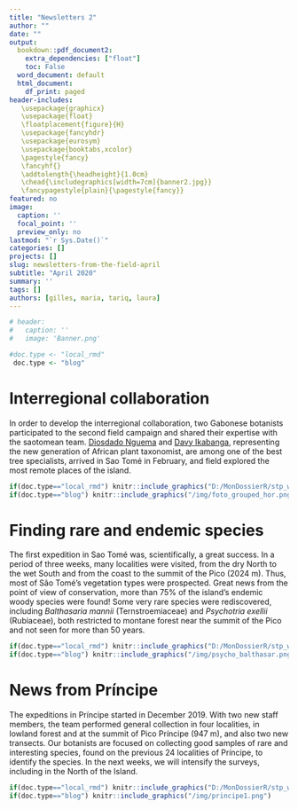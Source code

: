 ```yaml
---
title: "Newsletters 2"
author: ""
date: ""
output: 
  bookdown::pdf_document2:
    extra_dependencies: ["float"]
    toc: False
  word_document: default
  html_document:
    df_print: paged
header-includes: 
   \usepackage{graphicx}
   \usepackage{float}
   \floatplacement{figure}{H}
   \usepackage{fancyhdr}
   \usepackage{eurosym}
   \usepackage{booktabs,xcolor}
   \pagestyle{fancy}
   \fancyhf{}
   \addtolength{\headheight}{1.0cm}
   \chead{\includegraphics[width=7cm]{banner2.jpg}}
   \fancypagestyle{plain}{\pagestyle{fancy}}
featured: no
image:
  caption: ''
  focal_point: ''
  preview_only: no
lastmod: "`r Sys.Date()`"
categories: []
projects: []
slug: newsletters-from-the-field-april
subtitle: "April 2020"
summary: ''
tags: []
authors: [gilles, maria, tariq, laura]
---
```


```r

# header:
#   caption: ''
#   image: 'Banner.png'

#doc.type <- "local_rmd"
 doc.type <- "blog"

```

# Interregional collaboration

In order to develop the interregional collaboration, two Gabonese botanists participated to the second field campaign and shared their expertise with the saotomean team. [Diosdado Nguema](https://cepf-stp-threat-flora.netlify.app/authors/diosdado/) and [Davy Ikabanga](https://cepf-stp-threat-flora.netlify.app/authors/davy/), representing the new generation of African plant taxonomist, are among one of the best tree specialists, arrived in Sao Tomé in February, and field explored the most remote places of the island.


```r
if(doc.type=="local_rmd") knitr::include_graphics("D:/MonDossierR/stp_website/static/img/foto_grouped_hor.png")
if(doc.type=="blog") knitr::include_graphics("/img/foto_grouped_hor.png")
```


# Finding rare and endemic species

The first expedition in Sao Tomé was, scientifically, a great success. In a period of three weeks, many localities were visited, from the dry North to the wet South and from the coast to the summit of the Pico (2024 m). Thus, most of São Tomé’s vegetation types were prospected. Great news from the point of view of conservation, more than 75% of the island’s endemic woody species were found! Some very rare species were rediscovered, including *Balthasaria mannii* (Ternstroemiaceae) and *Psychotria exellii* (Rubiaceae), both restricted to montane forest near the summit of the Pico and not seen for more than 50 years.


```r
if(doc.type=="local_rmd") knitr::include_graphics("D:/MonDossierR/stp_website/static/img/psycho_balthasar.png")
if(doc.type=="blog") knitr::include_graphics("/img/psycho_balthasar.png")
```


# News from Príncipe

The expeditions in Príncipe started in December 2019. With two new staff members, the team performed general collection in four localities, in lowland forest and at the summit of Pico Príncipe (947 m), and also two new transects. Our botanists are focused on collecting good samples of rare and interesting species, found on the previous 24 localities of Príncipe, to identify the species. In the next weeks, we will intensify the surveys, including in the North of the Island.


```r
if(doc.type=="local_rmd") knitr::include_graphics("D:/MonDossierR/stp_website/static/img/principe1.png")
if(doc.type=="blog") knitr::include_graphics("/img/principe1.png")
```



